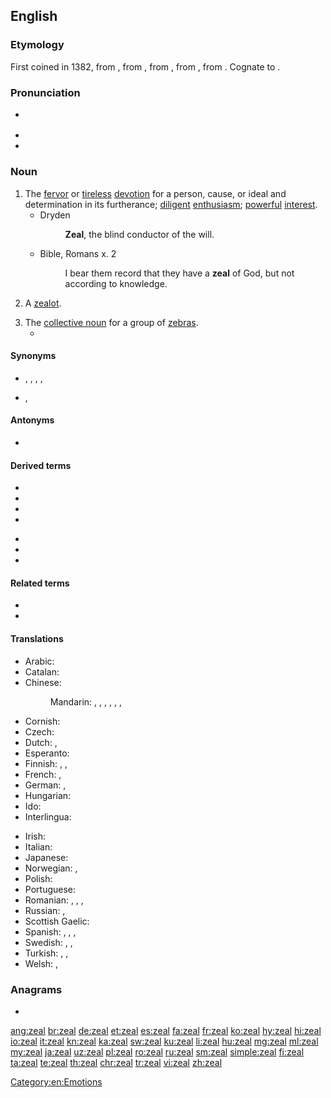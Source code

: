 ==English==

===Etymology===
First coined in 1382, from {{inh|en|enm|zele}}, from {{der|en|fro|zel}}, from {{der|en|LL.|zēlus}}, from {{der|en|grc|ζῆλος||zeal, jealousy}}, from {{m|grc|ζηλόω||to emulate, to be jealous}}. Cognate to {{m|en|jealous}}.

===Pronunciation===
* {{a|UK|US}} {{IPA|/ziːl/|lang=en}}
* {{audio|en-us-zeal.ogg|Audio (US)|lang=en}}
* {{rhymes|iːl|lang=en}}

===Noun===
{{en-noun|~}}

# The [[fervor]] or [[tireless]] [[devotion]] for a person, cause, or ideal and determination in its furtherance; [[diligent]] [[enthusiasm]]; [[powerful]] [[interest]].
#* Dryden
#*: '''Zeal''', the blind conductor of the will.
#* Bible, Romans x. 2
#*: I bear them record that they have a '''zeal''' of God, but not according to knowledge.
# {{lb|en|obsolete}} A [[zealot]].
#: {{rfquotek|Ben Jonson}}
# The [[collective noun]] for a group of [[zebra]]s.
#* {{quote-book|title=Zeal of Zebras: Animal Groups on an African Safari|author=Alex Kuskowski|year=2012|page=8|ISBN=1614802807|passage=A '''zeal''' of zebras confuses predators. Each zebra has a different set of stripes.}}

====Synonyms====
* {{sense|fervor}} {{l|en|ardor}}, {{l|en|eagerness}}, {{l|en|enthusiasm}}, {{l|en|intensity}}, {{l|en|passion}}
* {{sense|collective noun for zebras}} {{l|en|dazzle}}, {{l|en|herd}}

====Antonyms====
* {{sense|fervor}} {{l|en|apathy}}

====Derived terms====
{{der-top|}}
* {{l|en|zealot}}
* {{l|en|zealotic}}
* {{l|en|zealotical}}
* {{l|en|zealotry}}
{{der-mid}}
* {{l|en|zealous}}
* {{l|en|zealously}}
* {{l|en|zealousness}}
{{der-bottom}}

====Related terms====
* {{l|en|jealous}}
* {{l|en|jealousy}}

====Translations====
{{trans-top|fervor or devotion}}
* Arabic: {{t|ar|حماس}}
* Catalan: {{t+|ca|zel|m}}
* Chinese:
*: Mandarin: {{t+|cmn|熱心|sc=Hani}}, {{t+|cmn|热心|tr=rèxīn|sc=Hani}}, {{t+|cmn|熱情|sc=Hani}}, {{t+|cmn|热情|tr=rèqíng|sc=Hani}}, {{t+|cmn|激情|tr=jīqíng|sc=Hani}}, {{t+|cmn|熱忱|sc=Hani}}, {{t+|cmn|热忱|tr=rèchén|sc=Hani}}
* Cornish: {{t|kw|diwysykter|m}}
* Czech: {{t|cs|horlivost|f}}
* Dutch: {{t+|nl|ijver|m}}, {{t+|nl|geestdrift|m}}
* Esperanto: {{t+|eo|fervoro}}
* Finnish: {{t+|fi|into}}, {{t|fi|intohimo}}, {{t|fi|kiihko}}
* French: {{t+|fr|zèle|m}}, {{t+|fr|assiduité|f}}
* German: {{t+|de|Eifer|m}}, {{t+|de|Begeisterung|f}}
* Hungarian: {{t+|hu|buzgóság}}
* Ido: {{t+|io|zelo}}
* Interlingua: {{t|ia|zelo}}
{{trans-mid}}
* Irish: {{t|ga|díograis|f}}
* Italian: {{t+|it|zelo|m}}
* Japanese: {{t+|ja|熱情|tr=netsujō}}
* Norwegian: {{t+|no|engasjement|n}}, {{t|no|iver|m}}
* Polish: {{t+|pl|zapał|m-in}}
* Portuguese: {{t+|pt|zelo|m}}
* Romanian: {{t+|ro|zel|n}}, {{t+|ro|ardoare|f}}, {{t+|ro|râvnă|f}}, {{t+|ro|sârguință|f}}
* Russian: {{t+|ru|рве́ние|n}}, {{t+|ru|усе́рдие|n}}
* Scottish Gaelic: {{t|gd|eud|m}}
* Spanish: {{t+|es|ahínco|m}}, {{t+|es|fervor|m}}, {{t+|es|celo|m}}, {{t+|es|entusiasmo|m}}
* Swedish: {{t+|sv|iver}}, {{t+|sv|nit|c}}, {{t|sv|nitälskan|c}}
* Turkish: {{t+|tr|hırs}}, {{t+|tr|şevk}}, {{t+|tr|heves}}
* Welsh: {{t|cy|sêl|f}}, {{t|cy|selogrwydd|m}}
{{trans-bottom}}

===Anagrams===
* {{l|en|laze}}

[[Category:en:Emotions]]

[[ang:zeal]]
[[br:zeal]]
[[de:zeal]]
[[et:zeal]]
[[es:zeal]]
[[fa:zeal]]
[[fr:zeal]]
[[ko:zeal]]
[[hy:zeal]]
[[hi:zeal]]
[[io:zeal]]
[[it:zeal]]
[[kn:zeal]]
[[ka:zeal]]
[[sw:zeal]]
[[ku:zeal]]
[[li:zeal]]
[[hu:zeal]]
[[mg:zeal]]
[[ml:zeal]]
[[my:zeal]]
[[ja:zeal]]
[[uz:zeal]]
[[pl:zeal]]
[[ro:zeal]]
[[ru:zeal]]
[[sm:zeal]]
[[simple:zeal]]
[[fi:zeal]]
[[ta:zeal]]
[[te:zeal]]
[[th:zeal]]
[[chr:zeal]]
[[tr:zeal]]
[[vi:zeal]]
[[zh:zeal]]
